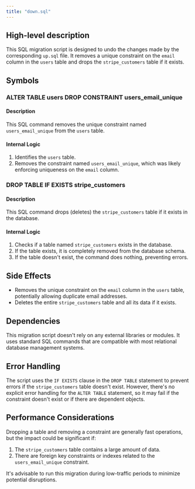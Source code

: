```yaml
---
title: "down.sql"
---
```


## High-level description
This SQL migration script is designed to undo the changes made by the corresponding `up.sql` file. It removes a unique constraint on the `email` column in the `users` table and drops the `stripe_customers` table if it exists.

## Symbols

### ALTER TABLE users DROP CONSTRAINT users_email_unique
#### Description
This SQL command removes the unique constraint named `users_email_unique` from the `users` table.

#### Internal Logic
1. Identifies the `users` table.
2. Removes the constraint named `users_email_unique`, which was likely enforcing uniqueness on the `email` column.

### DROP TABLE IF EXISTS stripe_customers
#### Description
This SQL command drops (deletes) the `stripe_customers` table if it exists in the database.

#### Internal Logic
1. Checks if a table named `stripe_customers` exists in the database.
2. If the table exists, it is completely removed from the database schema.
3. If the table doesn't exist, the command does nothing, preventing errors.

## Side Effects
- Removes the unique constraint on the `email` column in the `users` table, potentially allowing duplicate email addresses.
- Deletes the entire `stripe_customers` table and all its data if it exists.

## Dependencies
This migration script doesn't rely on any external libraries or modules. It uses standard SQL commands that are compatible with most relational database management systems.

## Error Handling
The script uses the `IF EXISTS` clause in the `DROP TABLE` statement to prevent errors if the `stripe_customers` table doesn't exist. However, there's no explicit error handling for the `ALTER TABLE` statement, so it may fail if the constraint doesn't exist or if there are dependent objects.

## Performance Considerations
Dropping a table and removing a constraint are generally fast operations, but the impact could be significant if:
1. The `stripe_customers` table contains a large amount of data.
2. There are foreign key constraints or indexes related to the `users_email_unique` constraint.

It's advisable to run this migration during low-traffic periods to minimize potential disruptions.